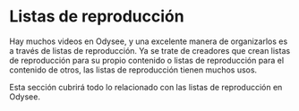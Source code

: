 # Listas de reproducción

Hay muchos videos en Odysee, y una excelente manera de organizarlos es a través de listas de reproducción. Ya se trate de creadores que crean listas de reproducción para su propio contenido o listas de reproducción para el contenido de otros, las listas de reproducción tienen muchos usos.

Esta sección cubrirá todo lo relacionado con las listas de reproducción en Odysee.